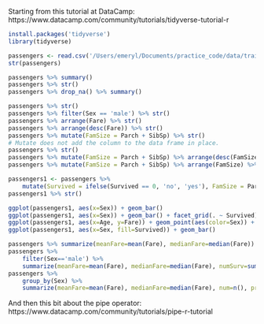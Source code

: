 Starting from this tutorial at DataCamp:
https://www.datacamp.com/community/tutorials/tidyverse-tutorial-r

```r
install.packages('tidyverse')
library(tidyverse)

passengers <- read.csv('/Users/emeryl/Documents/practice_code/data/train.csv')
str(passengers)

passengers %>% summary()
passengers %>% str()
passengers %>% drop_na() %>% summary()

passengers %>% str()
passengers %>% filter(Sex == 'male') %>% str()
passengers %>% arrange(Fare) %>% str()
passengers %>% arrange(desc(Fare)) %>% str()
passengers %>% mutate(FamSize = Parch + SibSp) %>% str()
# Mutate does not add the column to the data frame in place.
passengers %>% str()
passengers %>% mutate(FamSize = Parch + SibSp) %>% arrange(desc(FamSize)) %>% str()
passengers %>% mutate(FamSize = Parch + SibSp) %>% arrange(FamSize) %>% str()

passengers1 <- passengers %>%
    mutate(Survived = ifelse(Survived == 0, 'no', 'yes'), FamSize = Parch + SibSp)
passengers1 %>% str()

ggplot(passengers1, aes(x=Sex)) + geom_bar()
ggplot(passengers1, aes(x=Sex)) + geom_bar() + facet_grid(. ~ Survived)
ggplot(passengers1, aes(x=Age, y=Fare)) + geom_point(aes(color=Sex)) + facet_grid( ~ Survived)
ggplot(passengers1, aes(x=Sex, fill=Survived)) + geom_bar()

passengers %>% summarize(meanFare=mean(Fare), medianFare=median(Fare))
passengers %>% 
    filter(Sex=='male') %>% 
    summarize(meanFare=mean(Fare), medianFare=median(Fare), numSurv=sum(Survived))
passengers %>% 
    group_by(Sex) %>% 
    summarize(meanFare=mean(Fare), medianFare=median(Fare), num=n(), propSurv=sum(Survived)/n(), nSurv=sum(Survived))
```

And then this bit about the pipe operator:
https://www.datacamp.com/community/tutorials/pipe-r-tutorial

